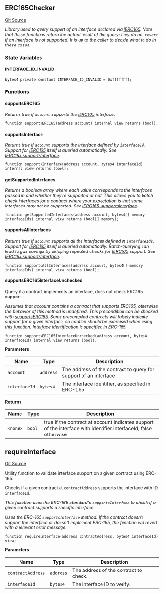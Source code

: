 [//]: # "This file is autogenerated, do not change manually"

## ERC165Checker

[Git Source](https://github.com/latticexyz/mud/blob/main/packages/world/src/ERC165Checker.sol)

_Library used to query support of an interface declared via [IERC165](./erc165-external#ierc165).
Note that these functions return the actual result of the query: they do not
`revert` if an interface is not supported. It is up to the caller to decide
what to do in these cases._

### State Variables

#### INTERFACE_ID_INVALID

```solidity
bytes4 private constant INTERFACE_ID_INVALID = 0xffffffff;
```

### Functions

#### supportsERC165

_Returns true if `account` supports the [IERC165](./erc165-external#ierc165) interface._

```solidity
function supportsERC165(address account) internal view returns (bool);
```

#### supportsInterface

_Returns true if `account` supports the interface defined by
`interfaceId`. Support for [IERC165](./erc165-external#ierc165) itself is queried automatically.
See [IERC165.supportsInterface](./erc165-external#supportsinterface)._

```solidity
function supportsInterface(address account, bytes4 interfaceId) internal view returns (bool);
```

#### getSupportedInterfaces

_Returns a boolean array where each value corresponds to the
interfaces passed in and whether they're supported or not. This allows
you to batch check interfaces for a contract where your expectation
is that some interfaces may not be supported.
See [IERC165-supportsInterface](./erc165-external#supportsinterface)._

```solidity
function getSupportedInterfaces(address account, bytes4[] memory interfaceIds) internal view returns (bool[] memory);
```

#### supportsAllInterfaces

_Returns true if `account` supports all the interfaces defined in
`interfaceIds`. Support for [IERC165](./erc165-external#ierc165) itself is queried automatically.
Batch-querying can lead to gas savings by skipping repeated checks for
[IERC165](./erc165-external#ierc165) support.
See [IERC165.supportsInterface](./erc165-external#supportsinterface)._

```solidity
function supportsAllInterfaces(address account, bytes4[] memory interfaceIds) internal view returns (bool);
```

#### supportsERC165InterfaceUnchecked

Query if a contract implements an interface, does not check ERC165 support

_Assumes that account contains a contract that supports ERC165, otherwise
the behavior of this method is undefined. This precondition can be checked
with [supportsERC165](/src/ERC165Checker.sol/library.ERC165Checker.md#supportserc165).
Some precompiled contracts will falsely indicate support for a given interface, so caution
should be exercised when using this function.
Interface identification is specified in ERC-165._

```solidity
function supportsERC165InterfaceUnchecked(address account, bytes4 interfaceId) internal view returns (bool);
```

**Parameters**

| Name          | Type      | Description                                                      |
| ------------- | --------- | ---------------------------------------------------------------- |
| `account`     | `address` | The address of the contract to query for support of an interface |
| `interfaceId` | `bytes4`  | The interface identifier, as specified in ERC-165                |

**Returns**

| Name     | Type   | Description                                                                                                     |
| -------- | ------ | --------------------------------------------------------------------------------------------------------------- |
| `<none>` | `bool` | true if the contract at account indicates support of the interface with identifier interfaceId, false otherwise |

## requireInterface

[Git Source](https://github.com/latticexyz/mud/blob/main/packages/world/src/requireInterface.sol)

Utility function to validate interface support on a given contract using ERC-165.

Checks if a given contract at `contractAddress` supports the interface with ID `interfaceId`.

_This function uses the ERC-165 standard's `supportsInterface` to check if a given contract supports a specific interface._

_Uses the ERC-165 `supportsInterface` method. If the contract doesn't support the interface or doesn't implement ERC-165, the function will revert with a relevant error message._

```solidity
function requireInterface(address contractAddress, bytes4 interfaceId) view;
```

**Parameters**

| Name              | Type      | Description                           |
| ----------------- | --------- | ------------------------------------- |
| `contractAddress` | `address` | The address of the contract to check. |
| `interfaceId`     | `bytes4`  | The interface ID to verify.           |
